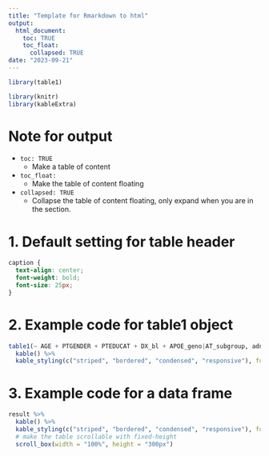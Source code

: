 ```yaml
---
title: "Template for Rmarkdown to html"
output:
  html_document:
    toc: TRUE
    toc_float:
      collapsed: TRUE
date: "2023-09-21"
---
```


```r
library(table1)

library(knitr)
library(kableExtra)
```

# Note for output
- `toc: TRUE`
  - Make a table of content
- `toc_float:`
  - Make the table of content floating
- `collapsed: TRUE`
  - Collapse the table of content floating, only expand when you are in the section.
  
# 1. Default setting for table header
```css
caption {
  text-align: center;
  font-weight: bold;
  font-size: 25px;
}
```

# 2. Example code for table1 object
```r
table1(~ AGE + PTGENDER + PTEDUCAT + DX_bl + APOE_geno|AT_subgroup, adni) %>%
  kable() %>%
  kable_styling(c("striped", "bordered", "condensed", "responsive"), full_width = FALSE, fixed_thead = TRUE)
```

# 3. Example code for a data frame
```r
result %>% 
  kable() %>%
  kable_styling(c("striped", "bordered", "condensed", "responsive"), full_width = FALSE, fixed_thead = TRUE) %>%
  # make the table scrollable with fixed-height
  scroll_box(width = "100%", height = "300px")
```

